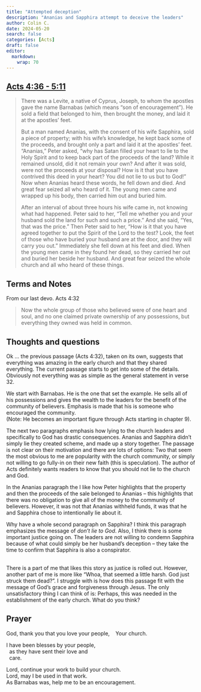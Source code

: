 ```yaml
---
title: "Attempted deception"
description: "Ananias and Sapphira attempt to deceive the leaders"
author: Colin C.
date: 2024-05-20
search: false
categories: [Acts]
draft: false
editor: 
  markdown: 
    wrap: 70
---
```


## [Acts 4:36 - 5:11](https://www.bible.com/bible/2016/ACT.4.NRSV)

> There was a Levite, a native of Cyprus, Joseph, to whom the apostles gave the name Barnabas (which means “son of encouragement”). He sold a field that belonged to him, then brought the money, and laid it at the apostles' feet.
>
> But a man named Ananias, with the consent of his wife Sapphira, sold a piece of property; with his wife's knowledge, he kept back some of the proceeds, and brought only a part and laid it at the apostles' feet. “Ananias,” Peter asked, “why has Satan filled your heart to lie to the Holy Spirit and to keep back part of the proceeds of the land? While it remained unsold, did it not remain your own? And after it was sold, were not the proceeds at your disposal? How is it that you have contrived this deed in your heart? You did not lie to us but to God!” Now when Ananias heard these words, he fell down and died. And great fear seized all who heard of it. The young men came and wrapped up his body, then carried him out and buried him.
>
> After an interval of about three hours his wife came in, not knowing what had happened. Peter said to her, “Tell me whether you and your husband sold the land for such and such a price.” And she said, “Yes, that was the price.” Then Peter said to her, “How is it that you have agreed together to put the Spirit of the Lord to the test? Look, the feet of those who have buried your husband are at the door, and they will carry you out.” Immediately she fell down at his feet and died. When the young men came in they found her dead, so they carried her out and buried her beside her husband. And great fear seized the whole church and all who heard of these things.


## Terms and Notes

From our last devo.  Acts 4:32

> Now the whole group of those who believed were of one heart and soul, and no one claimed private ownership of any possessions, but everything they owned was held in common.


## Thoughts and questions

Ok ... the previous passage (Acts 4:32), taken on its own, suggests that everything was amazing in the early church and that they shared everything.  The current passage starts to get into some of the details.  Obviously not everything was as simple as the general statement in verse 32.

We start with Barnabas.  He is the one that set the example. He sells all of his possessions and gives the wealth to the leaders for the benefit of the community of believers.  Emphasis is made that his is someone who encouraged the community.\
(Note: He becomes an important figure through Acts starting in chapter 9).

The next two paragraphs emphasis how lying to the church leaders and specifically to God has drastic consequences.  Ananias and Sapphira didn't simply lie they created scheme, and made up a story together.  The passage is not clear on their motivation and there are lots of options: Two that seem the most obvious to me are popularity with the church community, or simply not willing to go fully-in on their new faith (this is speculation).  The author of Acts definitely wants readers to know that you should not lie to the church and God.  

In the Ananias paragraph the I like how Peter highlights that the property and then the proceeds of the sale belonged to Ananias -- this highlights that there was no obligation to give all of the money to the community of believers.  However, it was not that Ananias withheld funds, it was that he and Sapphira chose to intentionally lie about it.  

Why have a whole second paragraph on Sapphira?  I think this paragraph emphasizes the message of _don't lie to God_.  Also, I think there is some important justice going on.  The leaders are not willing to condemn Sapphira because of what could simply be her husband's deception -- they take the time to confirm that Sapphira is also a conspirator. 

\
There is a part of me that likes this story as justice is rolled out.  However, another part of me is more like "Whoa, that seemed a little harsh.  God just struck them dead?".    I struggle with is how does this passage fit with the message of God's grace and forgiveness through Jesus.  The only unsatisfactory thing I can think of is: Perhaps, this was needed in the establishment of the early church. What do you think?

## Prayer

God, thank you that you love your people,\ 
\ \ Your church.

I have been blesses by your people,\
\ \ as they have sent their love and\
\ \ care.

Lord, continue your work to build your church.\
Lord, may I be used in that work.\
As Barnabas was, help me to be an encouragement. 

